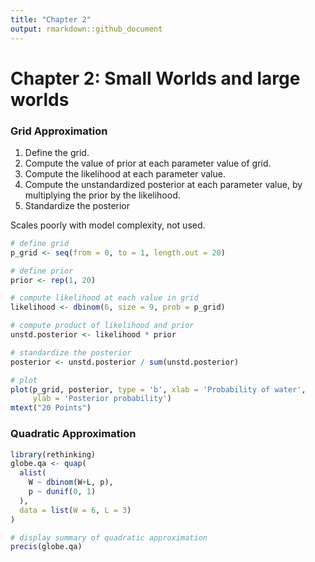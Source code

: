 ```yaml
---
title: "Chapter 2"
output: rmarkdown::github_document
---
```


# Chapter 2: Small Worlds and large worlds

### Grid Approximation

1. Define the grid.
2. Compute the value of prior at each parameter value of grid.
3. Compute the likelihood at each parameter value.
4. Compute the unstandardized posterior at each parameter value, by multiplying
 the prior by the likelihood.
5. Standardize the posterior

Scales poorly with model complexity, not used.

```r
# define grid
p_grid <- seq(from = 0, to = 1, length.out = 20)

# define prior
prior <- rep(1, 20)

# compute likelihood at each value in grid
likelihood <- dbinom(6, size = 9, prob = p_grid)

# compute product of likelihood and prior
unstd.posterior <- likelihood * prior

# standardize the posterior
posterior <- unstd.posterior / sum(unstd.posterior)
```

```r
# plot
plot(p_grid, posterior, type = 'b', xlab = 'Probability of water', 
     ylab = 'Posterior probability')
mtext("20 Points")
```

### Quadratic Approximation

```r
library(rethinking)
globe.qa <- quap(
  alist(
    W ~ dbinom(W+L, p),
    p ~ dunif(0, 1)
  ),
  data = list(W = 6, L = 3)
)

# display summary of quadratic approximation
precis(globe.qa)
```
